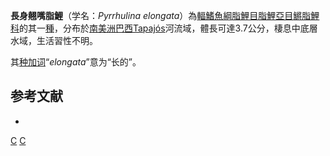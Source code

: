 {{Speciesbox
| status = NE
| status_system = IUCN3.1
| taxon = Pyrrhulina elongata
| authority = [[Zarske|Zarske]] & [[Géry|Géry]], 2001
| synonyms = 
}}
'''長身翹嘴脂鯉'''（学名：''Pyrrhulina elongata''）為[[輻鰭魚綱|輻鰭魚綱]][[脂鯉目|脂鯉目]][[脂鯉亞目|脂鯉亞目]][[鱂脂鯉科|鱂脂鯉科]]的其一[[種|種]]，分布於[[南美洲|南美洲]][[巴西|巴西]]Tapajós河流域，體長可達3.7公分，棲息中底層水域，生活習性不明。

其[[种加词|种加词]]“''elongata''”意为“长的”。

==参考文献==
{{refbegin}}
*{{FishBase_species|genus=Pyrrhulina|species=elongata|year=2013|month=10}}
{{refend}}
{{Taxonbar|from=Q5563803}}

[[Category:翹嘴脂鯉屬|C]]
[[Category:2001年描述的魚類|C]]